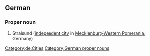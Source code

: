 ==German==
{{wikipedia}}
{{wikipedia|lang=de}}

===Proper noun===
{{head|de|proper nouns}}
# Stralsund ([[independent city]] in [[Mecklenburg-Western Pomerania]], Germany)
[[Category:de:Cities]]
[[Category:German proper nouns]]